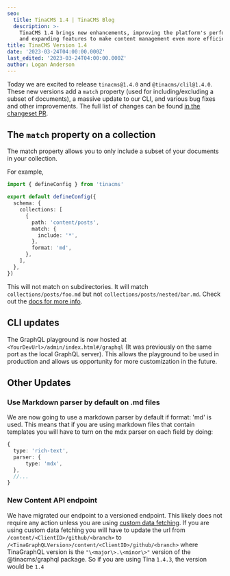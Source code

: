 ```yaml
---
seo:
  title: TinaCMS 1.4 | TinaCMS Blog
  description: >-
    TinaCMS 1.4 brings new enhancements, improving the platform's performance
    and expanding features to make content management even more efficient.
title: TinaCMS Version 1.4
date: '2023-03-24T04:00:00.000Z'
last_edited: '2023-03-24T04:00:00.000Z'
author: Logan Anderson
---
```


Today we are excited to release `tinacms@1.4.0` and `@tinacms/clil@1.4.0`. These new versions add a `match` property (used for including/excluding a subset of documents), a massive update to our CLI, and various bug fixes and other improvements. The full list of changes can be found [in the changeset PR](https://github.com/tinacms/tinacms/pull/3706 "Changeset pull request").

## The `match` property on a collection

The match property allows you to only include a subset of your documents in your collection.

For example,

```typescript
import { defineConfig } from 'tinacms'

export default defineConfig({
  schema: {
    collections: [
      {
        path: 'content/posts',
        match: {
          include: '*',
        },
        format: 'md',
      },
    ],
  },
})
```

This will not match on subdirectories. It will match `collections/posts/foo.md` but not `collections/posts/nested/bar.md`. Check out the [docs for more info](/docs/reference/collections/#matchinclude "Match docs").

## CLI updates

The GraphQL playground is now hosted at `<YourDevUrl>/admin/index.html#/graphql` (It was previously on the same port as the local GraphQL server). This allows the playground to be used in production and allows us opportunity for more customization in the future.

## Other Updates

### Use Markdown parser by default on .md files

We are now going to use a markdown parser by default if format: 'md' is used. This means that if you are using markdown files that contain templates you will have to turn on the mdx parser on each field by doing:

```typescript
{
  type: 'rich-text',
  parser: {
      type: 'mdx',
  },
  //...
}
```

### New Content API endpoint

We have migrated our endpoint to a versioned endpoint. This likely does not require any action unless you are using [custom data fetching](/docs/reference/content-api/content-delivery/ "Custom Data Fetching docs"). If you are using custom data fetching you will have to update the url from `/content/<ClientID>/github/<branch>` to `/<TinaGraphQLVersion>/content/<ClientID>/github/<branch>` where TinaGraphQL version is the `"\<major\>.\<minor\>"` version of the @tinacms/graphql package. So if you are using Tina `1.4.3`, the version would be `1.4`
